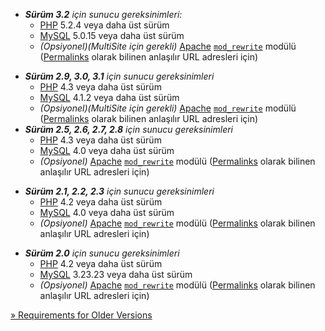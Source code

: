 * '' '''Sürüm 3.2''' için sunucu gereksinimleri:''
** [[Glossary#PHP|PHP]] 5.2.4 veya daha üst sürüm
** [[Glossary#MySQL|MySQL]] 5.0.15 veya daha üst sürüm
** ''(Opsiyonel)(MultiSite için gerekli)'' [[Glossary#Apache|Apache]] <tt>[[Glossary#mod_rewrite|mod_rewrite]]</tt> modülü ([[Using Permalinks|Permalinks]] olarak bilinen anlaşılır URL adresleri için)
<noinclude>
* '' '''Sürüm 2.9, 3.0, 3.1''' için sunucu gereksinimleri''
** [[Glossary#PHP|PHP]] 4.3 veya daha üst sürüm
** [[Glossary#MySQL|MySQL]] 4.1.2 veya daha üst sürüm
** ''(Opsiyonel)(MultiSite için gerekli)'' [[Glossary#Apache|Apache]] <tt>[[Glossary#mod_rewrite|mod_rewrite]]</tt> modülü ([[Using Permalinks|Permalinks]] olarak bilinen anlaşılır URL adresleri için)
* '' '''Sürüm 2.5, 2.6, 2.7, 2.8''' için sunucu gereksinimleri''
** [[Glossary#PHP|PHP]] 4.3 veya daha üst sürüm
** [[Glossary#MySQL|MySQL]] 4.0 veya daha üst sürüm
** ''(Opsiyonel)'' [[Glossary#Apache|Apache]] <tt>[[Glossary#mod_rewrite|mod_rewrite]]</tt> modülü ([[Using Permalinks|Permalinks]] olarak bilinen anlaşılır URL adresleri için)

* '' '''Sürüm 2.1, 2.2, 2.3''' için sunucu gereksinimleri''
** [[Glossary#PHP|PHP]] 4.2 veya daha üst sürüm
** [[Glossary#MySQL|MySQL]] 4.0 veya daha üst sürüm
** ''(Opsiyonel)'' [[Glossary#Apache|Apache]] <tt>[[Glossary#mod_rewrite|mod_rewrite]]</tt> modülü ([[Using Permalinks|Permalinks]] olarak bilinen anlaşılır URL adresleri için)

* '' '''Sürüm 2.0''' için sunucu gereksinimleri''
** [[Glossary#PHP|PHP]] 4.2 veya daha üst sürüm
** [[Glossary#MySQL|MySQL]] 3.23.23 veya daha üst sürüm
** ''(Opsiyonel)'' [[Glossary#Apache|Apache]] <tt>[[Glossary#mod_rewrite|mod_rewrite]]</tt> modülü ([[Using Permalinks|Permalinks]] olarak bilinen anlaşılır URL adresleri için)

{{Languages|
{{en|Template:Server requirements}}
{{fr|Template:fr:Exigences serveur}}
{{it|Template:it:Requisiti del server}}
{{ja|Template:サーバ要件}}
{{ru|Template:ru:Server_requirements}}
{{tr|Template:tr:Sunucu gereksinimleri}}
}}
</noinclude>
<includeonly>[[Template:Server requirements|&raquo; Requirements for Older Versions]]</includeonly>